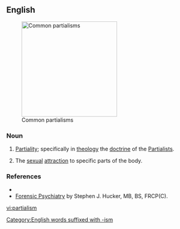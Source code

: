 ==English==
[[File:Partialism Montage.jpg|thumb|250px|Common partialisms]]

===Noun===
{{en-noun}}
# [[partiality|Partiality]]; specifically in [[theology]] the [[doctrine]] of the [[Partialists]].
# {{lb|en|psychiatry}} The [[sexual]] [[attraction]] to specific parts of the body.

===References===
* {{R:Webster 1913}}
* [http://www.forensicpsychiatry.ca/paraphilia/partialism.htm Forensic Psychiatry] by Stephen J. Hucker, MB, BS, FRCP(C).

[[Category:English words suffixed with -ism]]

[[vi:partialism]]